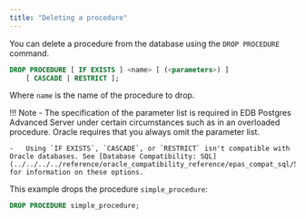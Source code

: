 ```yaml
---
title: "Deleting a procedure"
---
```


<div id="deleting_a_procedure" class="registered_link"></div>

You can delete a procedure from the database using the `DROP PROCEDURE` command.

```sql
DROP PROCEDURE [ IF EXISTS ] <name> [ (<parameters>) ]
    [ CASCADE | RESTRICT ];
```

Where `name` is the name of the procedure to drop.

!!! Note
    -   The specification of the parameter list is required in EDB Postgres Advanced Server under certain circumstances such as in an overloaded procedure. Oracle requires that you always omit the parameter list.

    -   Using `IF EXISTS`, `CASCADE`, or `RESTRICT` isn't compatible with Oracle databases. See [Database Compatibility: SQL](../../../../reference/oracle_compatibility_reference/epas_compat_sql/50_drop_procedure) for information on these options.

This example drops the procedure `simple_procedure`:

```sql
DROP PROCEDURE simple_procedure;
```
